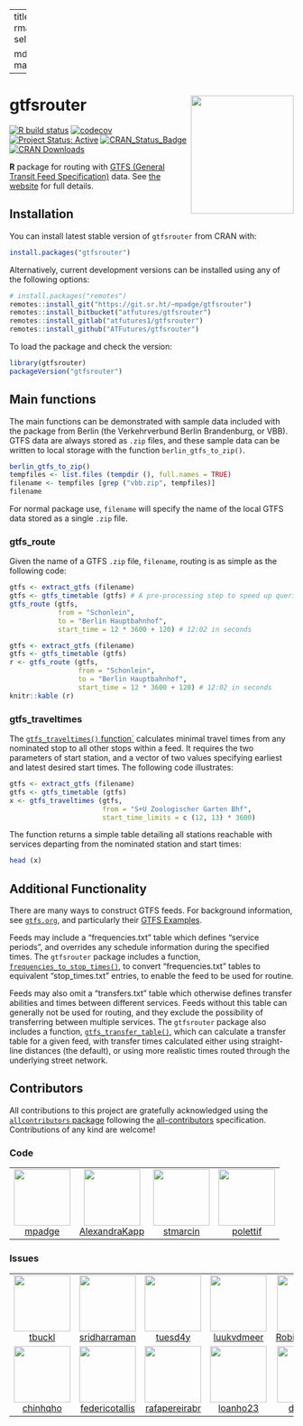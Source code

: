 
---
title: "gtfsrouter"
output:
  rmarkdown::html_vignette:
    self_contained: no

  md_document:
    variant: markdown_github
---

# gtfsrouter <a href='https://atfutures.github.io/gtfs-router/'><img src='man/figures/gtfsrouter.png' align="right" height=210 width=182/></a>

[![R build
status](https://github.com/atfutures/gtfs-router/workflows/R-CMD-check/badge.svg)](https://github.com/atfutures/gtfs-router/actions?query=workflow%3AR-CMD-check)
[![codecov](https://codecov.io/gh/ATFutures/gtfs-router/branch/master/graph/badge.svg)](https://codecov.io/gh/ATFutures/gtfs-router)
[![Project Status: Active](https://www.repostatus.org/badges/latest/active.svg)](https://www.repostatus.org/#active)
[![CRAN_Status_Badge](http://www.r-pkg.org/badges/version/gtfsrouter)](https://cran.r-project.org/package=gtfsrouter) 
[![CRAN Downloads](http://cranlogs.r-pkg.org/badges/grand-total/gtfsrouter?color=orange)](https://cran.r-project.org/package=gtfsrouter)


**R** package for routing with [GTFS (General Transit Feed
Specification)](https://developers.google.com/transit/gtfs/) data. See [the
website](https://atfutures.github.io/gtfs-router/) for full details.

## Installation

You can install latest stable version of `gtfsrouter` from CRAN with:
```r
install.packages("gtfsrouter")
```

Alternatively, current development versions can be installed using any of the
following options:
```r
# install.packages("remotes")
remotes::install_git("https://git.sr.ht/~mpadge/gtfsrouter")
remotes::install_bitbucket("atfutures/gtfsrouter")
remotes::install_gitlab("atfutures1/gtfsrouter")
remotes::install_github("ATFutures/gtfsrouter")
```

To load the package and check the version:
```r
library(gtfsrouter)
packageVersion("gtfsrouter")
```

## Main functions

The main functions can be demonstrated with sample data included with the
package from Berlin (the Verkehrverbund Berlin Brandenburg, or VBB). GTFS data
are always stored as `.zip` files, and these sample data can be written to local
storage with the function `berlin_gtfs_to_zip()`.
```r
berlin_gtfs_to_zip()
tempfiles <- list.files (tempdir (), full.names = TRUE)
filename <- tempfiles [grep ("vbb.zip", tempfiles)]
filename
```
For normal package use, `filename` will specify the name of the local GTFS data
stored as a single `.zip` file. 

### gtfs_route

Given the name of a GTFS `.zip` file, `filename`, routing is as simple as the
following code:
```r
gtfs <- extract_gtfs (filename)
gtfs <- gtfs_timetable (gtfs) # A pre-processing step to speed up queries
gtfs_route (gtfs,
            from = "Schonlein",
            to = "Berlin Hauptbahnhof",
            start_time = 12 * 3600 + 120) # 12:02 in seconds
```
```r
gtfs <- extract_gtfs (filename)
gtfs <- gtfs_timetable (gtfs)
r <- gtfs_route (gtfs,
                 from = "Schonlein",
                 to = "Berlin Hauptbahnhof",
                 start_time = 12 * 3600 + 120) # 12:02 in seconds
knitr::kable (r)
```

### gtfs_traveltimes

The [`gtfs_traveltimes()`
function`](https://atfutures.github.io/gtfs-router/reference/gtfs_traveltimes.html)
calculates minimal travel times from any nominated stop to all other stops
within a feed. It requires the two parameters of start station, and a vector of
two values specifying earliest and latest desired start times. The following
code illustrates:

```r
gtfs <- extract_gtfs (filename)
gtfs <- gtfs_timetable (gtfs)
x <- gtfs_traveltimes (gtfs,
                       from = "S+U Zoologischer Garten Bhf",
                       start_time_limits = c (12, 13) * 3600)
```

The function returns a simple table detailing all stations reachable with
services departing from the nominated station and start times:

```r
head (x)
```



## Additional Functionality

There are many ways to construct GTFS feeds. For background information, see
[`gtfs.org`](http://gtfs.org), and particularly their [GTFS
Examples](https://docs.google.com/document/d/16inL5BVcM1aU-_DcFJay_tC6Ni0wPa0nvQEstueG5k4/edit).

Feeds may include a "frequencies.txt" table which defines "service periods",
and overrides any schedule information during the specified times. The
`gtfsrouter` package includes a function,
[`frequencies_to_stop_times()`](https://atfutures.github.io/gtfs-router/reference/frequencies_to_stop_times.html),
to convert "frequencies.txt" tables to equivalent "stop_times.txt" entries, to
enable the feed to be used for routine.

Feeds may also omit a "transfers.txt" table which otherwise defines transfer
abilities and times between different services. Feeds without this table can
generally not be used for routing, and they exclude the possibility of
transferring between multiple services. The `gtfsrouter` package also includes
a function,
[`gtfs_transfer_table()`](https://atfutures.github.io/gtfs-router/reference/gtfs_transfer_table.html),
which can calculate a transfer table for a given feed, with transfer times
calculated either using straight-line distances (the default), or using more
realistic times routed through the underlying street network.


## Contributors




<!-- ALL-CONTRIBUTORS-LIST:START - Do not remove or modify this section -->
<!-- prettier-ignore-start -->
<!-- markdownlint-disable -->

All contributions to this project are gratefully acknowledged using the [`allcontributors` package](https://github.com/ropenscilabs/allcontributors) following the [all-contributors](https://allcontributors.org) specification. Contributions of any kind are welcome!

### Code

<table>

<tr>
<td align="center">
<a href="https://github.com/mpadge">
<img src="https://avatars.githubusercontent.com/u/6697851?v=4" width="100px;" alt=""/>
</a><br>
<a href="https://github.com/ATFutures/gtfs-router/commits?author=mpadge">mpadge</a>
</td>
<td align="center">
<a href="https://github.com/AlexandraKapp">
<img src="https://avatars.githubusercontent.com/u/18367515?v=4" width="100px;" alt=""/>
</a><br>
<a href="https://github.com/ATFutures/gtfs-router/commits?author=AlexandraKapp">AlexandraKapp</a>
</td>
<td align="center">
<a href="https://github.com/stmarcin">
<img src="https://avatars.githubusercontent.com/u/11378350?v=4" width="100px;" alt=""/>
</a><br>
<a href="https://github.com/ATFutures/gtfs-router/commits?author=stmarcin">stmarcin</a>
</td>
<td align="center">
<a href="https://github.com/polettif">
<img src="https://avatars.githubusercontent.com/u/17431069?v=4" width="100px;" alt=""/>
</a><br>
<a href="https://github.com/ATFutures/gtfs-router/commits?author=polettif">polettif</a>
</td>
</tr>

</table>


### Issues

<table>

<tr>
<td align="center">
<a href="https://github.com/tbuckl">
<img src="https://avatars.githubusercontent.com/u/98956?u=9580c2ee3c03cbbe44ac8180b0f6a6725b0415f0&v=4" width="100px;" alt=""/>
</a><br>
<a href="https://github.com/ATFutures/gtfs-router/issues?q=is%3Aissue+author%3Atbuckl">tbuckl</a>
</td>
<td align="center">
<a href="https://github.com/sridharraman">
<img src="https://avatars.githubusercontent.com/u/570692?v=4" width="100px;" alt=""/>
</a><br>
<a href="https://github.com/ATFutures/gtfs-router/issues?q=is%3Aissue+author%3Asridharraman">sridharraman</a>
</td>
<td align="center">
<a href="https://github.com/tuesd4y">
<img src="https://avatars.githubusercontent.com/u/13107179?u=cfcc7852d1bed6e2b17fa3f985cebf743c43b299&v=4" width="100px;" alt=""/>
</a><br>
<a href="https://github.com/ATFutures/gtfs-router/issues?q=is%3Aissue+author%3Atuesd4y">tuesd4y</a>
</td>
<td align="center">
<a href="https://github.com/luukvdmeer">
<img src="https://avatars.githubusercontent.com/u/26540305?u=c576e87314499815cbf698b7781ee58fd1d773e2&v=4" width="100px;" alt=""/>
</a><br>
<a href="https://github.com/ATFutures/gtfs-router/issues?q=is%3Aissue+author%3Aluukvdmeer">luukvdmeer</a>
</td>
<td align="center">
<a href="https://github.com/Robinlovelace">
<img src="https://avatars.githubusercontent.com/u/1825120?u=461318c239e721dc40668e4b0ce6cc47731328ac&v=4" width="100px;" alt=""/>
</a><br>
<a href="https://github.com/ATFutures/gtfs-router/issues?q=is%3Aissue+author%3ARobinlovelace">Robinlovelace</a>
</td>
<td align="center">
<a href="https://github.com/orlandoandradeb">
<img src="https://avatars.githubusercontent.com/u/48104481?v=4" width="100px;" alt=""/>
</a><br>
<a href="https://github.com/ATFutures/gtfs-router/issues?q=is%3Aissue+author%3Aorlandoandradeb">orlandoandradeb</a>
</td>
<td align="center">
<a href="https://github.com/Maxime2506">
<img src="https://avatars.githubusercontent.com/u/54989587?u=6d2c848ee0c7d8a2841d47791c30eec1cab35470&v=4" width="100px;" alt=""/>
</a><br>
<a href="https://github.com/ATFutures/gtfs-router/issues?q=is%3Aissue+author%3AMaxime2506">Maxime2506</a>
</td>
</tr>


<tr>
<td align="center">
<a href="https://github.com/chinhqho">
<img src="https://avatars.githubusercontent.com/u/47441312?v=4" width="100px;" alt=""/>
</a><br>
<a href="https://github.com/ATFutures/gtfs-router/issues?q=is%3Aissue+author%3Achinhqho">chinhqho</a>
</td>
<td align="center">
<a href="https://github.com/federicotallis">
<img src="https://avatars.githubusercontent.com/u/25511806?v=4" width="100px;" alt=""/>
</a><br>
<a href="https://github.com/ATFutures/gtfs-router/issues?q=is%3Aissue+author%3Afedericotallis">federicotallis</a>
</td>
<td align="center">
<a href="https://github.com/rafapereirabr">
<img src="https://avatars.githubusercontent.com/u/7448421?u=9a760f26e72cd66150784babc5da6862e7775542&v=4" width="100px;" alt=""/>
</a><br>
<a href="https://github.com/ATFutures/gtfs-router/issues?q=is%3Aissue+author%3Arafapereirabr">rafapereirabr</a>
</td>
<td align="center">
<a href="https://github.com/loanho23">
<img src="https://avatars.githubusercontent.com/u/48426365?u=36727e1ed27b3b6206fb922c47544ef249fad83d&v=4" width="100px;" alt=""/>
</a><br>
<a href="https://github.com/ATFutures/gtfs-router/issues?q=is%3Aissue+author%3Aloanho23">loanho23</a>
</td>
<td align="center">
<a href="https://github.com/dcooley">
<img src="https://avatars.githubusercontent.com/u/8093396?u=2c8d9162f246d90d433034d212b29a19e0f245c1&v=4" width="100px;" alt=""/>
</a><br>
<a href="https://github.com/ATFutures/gtfs-router/issues?q=is%3Aissue+author%3Adcooley">dcooley</a>
</td>
<td align="center">
<a href="https://github.com/dhersz">
<img src="https://avatars.githubusercontent.com/u/1557047?v=4" width="100px;" alt=""/>
</a><br>
<a href="https://github.com/ATFutures/gtfs-router/issues?q=is%3Aissue+author%3Adhersz">dhersz</a>
</td>
</tr>

</table>

<!-- markdownlint-enable -->
<!-- prettier-ignore-end -->
<!-- ALL-CONTRIBUTORS-LIST:END -->
